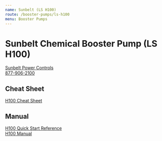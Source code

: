 ```yaml
---
name: Sunbelt (LS H100)
route: /booster-pumps/ls-h100
menu: Booster Pumps
---
```


<base target="_blank" rel="noopener noreferrer" />

# Sunbelt Chemical Booster Pump (LS H100)

[Sunbelt Power Controls](http://www.sunbeltpowercontrols.com/)  
[877-906-2100](tel:877-906-2100)

## Cheat Sheet

[H100 Cheat Sheet](../public/booster-pumps/cheat/H100-Cheat-Sheet.pdf)

## Manual

[H100 Quick Start Reference](../public/booster-pumps/manual/H100-QSR.pdf)  
[H100 Manual](../public/booster-pumps/manual/H100-Manual.pdf)
